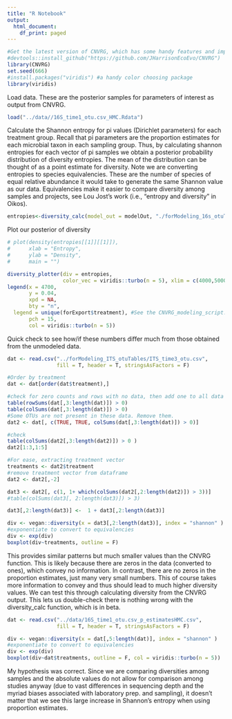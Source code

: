 ```yaml
---
title: "R Notebook"
output:
  html_document:
    df_print: paged
---
```


```r
#Get the latest version of CNVRG, which has some handy features and improved help pages
#devtools::install_github("https://github.com/JHarrisonEcoEvo/CNVRG")
library(CNVRG)
set.seed(666)
#install.packages("viridis") #a handy color choosing package
library(viridis)
```
Load data. These are the posterior samples for parameters of interest as output from CNVRG.
```r
load("../data//16S_time1_otu.csv_HMC.Rdata")
```
Calculate the Shannon entropy for pi values (Dirichlet parameters) for each treatment group. Recall that pi parameters are the proportion estimates for each microbial taxon in each sampling group. Thus, by calculating shannon entropies for each vector of pi samples we obtain a posterior probability distribution of diversity entropies. The mean of the distribution can be thought of as a point estimate for diversity. Note we are converting entropies to species equivalencies. These are the number of species of equal relative abundance it would take to generate the same Shannon value as our data. Equivalencies make it easier to compare diversity among samples and projects, see Lou Jost's work (i.e., "entropy and diversity" in Oikos).

```r
entropies<-diversity_calc(model_out = modelOut, "./forModeling_16s_otuTables/16S_time1_otu.csv", params = "pi", entropy_measure = "shannon", equivalents = T)
```
Plot our posterior of diversity
```r
# plot(density(entropies[[1]][[1]]),
#      xlab = "Entropy",
#      ylab = "Density",
#      main = "")

diversity_plotter(div = entropies, 
                  color_vec = viridis::turbo(n = 5), xlim = c(4000,5000), xlab = "Shannon's diversity equivalents")
legend(x = 4700,
       y = 0.04,
       xpd = NA,
       bty = "n",
  legend = unique(forExport$treatment), #See the CNVRG_modeling_script.R to check this order
       pch = 15,
       col = viridis::turbo(n = 5))

```

Quick check to see how/if these numbers differ much from those obtained from the unmodeled data. 
```r
dat <- read.csv("../forModeling_ITS_otuTables/ITS_time3_otu.csv",
                fill = T, header = T, stringsAsFactors = F)

#Order by treatment
dat <- dat[order(dat$treatment),]

#check for zero counts and rows with no data, then add one to all data
table(rowSums(dat[,3:length(dat)]) > 0)
table(colSums(dat[,3:length(dat)]) > 0)
#Some OTUs are not present in these data. Remove them. 
dat2 <- dat[, c(TRUE, TRUE, colSums(dat[,3:length(dat)]) > 0)]

#check
table(colSums(dat2[,3:length(dat2)]) > 0 )
dat2[1:3,1:5]

#For ease, extracting treatment vector
treatments <- dat2$treatment
#remove treatment vector from dataframe
dat2 <- dat2[,-2]

dat3 <- dat2[, c(1, 1+ which(colSums(dat2[,2:length(dat2)]) > 3))]
#table(colSums(dat3[, 2:length(dat3)]) > 3)

dat3[,2:length(dat3)] <-  1 + dat3[,2:length(dat3)]

div <- vegan::diversity(x = dat3[,2:length(dat3)], index = "shannon" )
#exponentiate to convert to equivalencies
div <- exp(div)
boxplot(div~treatments, outline = F) 

```

This provides similar patterns but much smaller values than the CNVRG function. This is likely
because there are zeros in the data (converted to ones), which convey no information. In contrast, there are no zeros in the proportion estimates, just many very small numbers. This of course takes more information to convey and thus should lead to much higher diversity values. We can test this through calculating diversity from the CNVRG output. This lets us double-check there is nothing wrong with the diversity_calc function, which is in beta.

```r
dat <- read.csv("../data/16S_time1_otu.csv_p_estimatesHMC.csv",
                fill = T, header = T, stringsAsFactors = F)

div <- vegan::diversity(x = dat[,5:length(dat)], index = "shannon" )
#exponentiate to convert to equivalencies
div <- exp(div)
boxplot(div~dat$treatments, outline = F, col = viridis::turbo(n = 5)) 
```

My hypothesis was correct. Since we are comparing diversities among samples and the absolute values do not allow for comparison among studies anyway (due to vast differences in sequencing depth and the myriad biases associated with laboratory prep. and sampling), it doesn't matter that we see this large increase in Shannon's entropy when using proportion estimates. 

